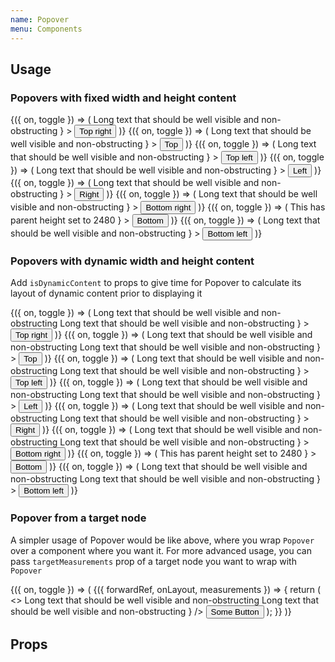 ```yaml
---
name: Popover
menu: Components
---
```



## Usage

### Popovers with fixed width and height content

<Spacing paddingBottom={8} zIndex={1}>
  <Box flexDirection="row" justifyContent="space-between">
    <Toggle>
      {({ on, toggle }) => (
        <Popover
          isVisible={on}
          onClose={toggle}
          position="top-right"
          content={
            <Box backgroundColor="white" width={200} height={200}>
              <Text>
                Long text that should be well visible and non-obstructing
              </Text>
            </Box>
          }
        >
          <Button onPress={toggle} isInline>
            Top right
          </Button>
        </Popover>
      )}
    </Toggle>
    <Toggle>
      {({ on, toggle }) => (
        <Popover
          isVisible={on}
          onClose={toggle}
          position="top"
          content={
            <Box backgroundColor="white" width={200} height={200}>
              <Text>
                Long text that should be well visible and non-obstructing
              </Text>
            </Box>
          }
        >
          <Button onPress={toggle} isInline>
            Top
          </Button>
        </Popover>
      )}
    </Toggle>
    <Toggle>
      {({ on, toggle }) => (
        <Popover
          isVisible={on}
          onClose={toggle}
          position="top-left"
          content={
            <Box backgroundColor="white" width={200} height={200}>
              <Text>
                Long text that should be well visible and non-obstructing
              </Text>
            </Box>
          }
        >
          <Button onPress={toggle} isInline>
            Top left
          </Button>
        </Popover>
      )}
    </Toggle>
  </Box>
</Spacing>

<Spacing paddingY={8} zIndex={2}>
  <Box flexDirection="row" justifyContent="space-between">
    <Toggle>
      {({ on, toggle }) => (
        <Popover
          isVisible={on}
          onClose={toggle}
          position="left"
          content={
            <Box backgroundColor="white" width={200} height={200}>
              <Text>
                Long text that should be well visible and non-obstructing
              </Text>
            </Box>
          }
        >
          <Button onPress={toggle} isInline>
            Left
          </Button>
        </Popover>
      )}
    </Toggle>
    <Toggle>
      {({ on, toggle }) => (
        <Popover
          isVisible={on}
          onClose={toggle}
          position="right"
          content={
            <Box backgroundColor="white" width={200} height={200}>
              <Text>
                Long text that should be well visible and non-obstructing
              </Text>
            </Box>
          }
        >
          <Button onPress={toggle} isInline>
            Right
          </Button>
        </Popover>
      )}
    </Toggle>
  </Box>
</Spacing>

<Spacing paddingTop={8} zIndex={3}>
  <Box flexDirection="row" justifyContent="space-between">
    <Toggle>
      {({ on, toggle }) => (
        <Popover
          isVisible={on}
          onClose={toggle}
          position="bottom-right"
          content={
            <Box backgroundColor="white" width={200} height={200}>
              <Text>
                Long text that should be well visible and non-obstructing
              </Text>
            </Box>
          }
        >
          <Button onPress={toggle} isInline>
            Bottom right
          </Button>
        </Popover>
      )}
    </Toggle>
    <Toggle>
      {({ on, toggle }) => (
        <Popover
          isVisible={on}
          onClose={toggle}
          position="bottom"
          parentHeight={2480}
          content={
            <Box backgroundColor="white" width={200} height={200}>
              <Text>This has parent height set to 2480</Text>
            </Box>
          }
        >
          <Button onPress={toggle} isInline>
            Bottom
          </Button>
        </Popover>
      )}
    </Toggle>
    <Toggle>
      {({ on, toggle }) => (
        <Popover
          isVisible={on}
          onClose={toggle}
          position="bottom-left"
          content={
            <Box backgroundColor="white" width={200} height={200}>
              <Text>
                Long text that should be well visible and non-obstructing
              </Text>
            </Box>
          }
        >
          <Button onPress={toggle} isInline>
            Bottom left
          </Button>
        </Popover>
      )}
    </Toggle>
  </Box>
</Spacing>

### Popovers with dynamic width and height content

Add `isDynamicContent` to props to give time for Popover to calculate its layout of dynamic content prior to displaying it

<Spacing paddingBottom={8} zIndex={1}>
  <Box flexDirection="row" justifyContent="space-between">
    <Toggle>
      {({ on, toggle }) => (
        <Popover
          isVisible={on}
          isDynamicContent
          onClose={toggle}
          position="top-right"
          content={
            <Box backgroundColor="white">
              <Text>
                Long text that should be well visible and non-obstructing Long
                text that should be well visible and non-obstructing
              </Text>
            </Box>
          }
        >
          <Button onPress={toggle} isInline>
            Top right
          </Button>
        </Popover>
      )}
    </Toggle>
    <Toggle>
      {({ on, toggle }) => (
        <Popover
          isVisible={on}
          isDynamicContent
          onClose={toggle}
          position="top"
          content={
            <Box backgroundColor="white">
              <Text>
                Long text that should be well visible and non-obstructing Long
                text that should be well visible and non-obstructing
              </Text>
            </Box>
          }
        >
          <Button onPress={toggle} isInline>
            Top
          </Button>
        </Popover>
      )}
    </Toggle>
    <Toggle>
      {({ on, toggle }) => (
        <Popover
          isVisible={on}
          isDynamicContent
          onClose={toggle}
          position="top-left"
          content={
            <Box backgroundColor="white">
              <Text>
                Long text that should be well visible and non-obstructing Long
                text that should be well visible and non-obstructing
              </Text>
            </Box>
          }
        >
          <Button onPress={toggle} isInline>
            Top left
          </Button>
        </Popover>
      )}
    </Toggle>
  </Box>
</Spacing>

<Spacing paddingY={8} zIndex={2}>
  <Box flexDirection="row" justifyContent="space-between">
    <Toggle>
      {({ on, toggle }) => (
        <Popover
          isVisible={on}
          isDynamicContent
          onClose={toggle}
          position="left"
          content={
            <Box backgroundColor="white">
              <Text>
                Long text that should be well visible and non-obstructing Long
                text that should be well visible and non-obstructing
              </Text>
            </Box>
          }
        >
          <Button onPress={toggle} isInline>
            Left
          </Button>
        </Popover>
      )}
    </Toggle>
    <Toggle>
      {({ on, toggle }) => (
        <Popover
          isVisible={on}
          isDynamicContent
          onClose={toggle}
          position="right"
          content={
            <Box backgroundColor="white">
              <Text>
                Long text that should be well visible and non-obstructing Long
                text that should be well visible and non-obstructing
              </Text>
            </Box>
          }
        >
          <Button onPress={toggle} isInline>
            Right
          </Button>
        </Popover>
      )}
    </Toggle>
  </Box>
</Spacing>

<Spacing paddingTop={8} zIndex={3}>
  <Box flexDirection="row" justifyContent="space-between">
    <Toggle>
      {({ on, toggle }) => (
        <Popover
          isVisible={on}
          isDynamicContent
          onClose={toggle}
          position="bottom-right"
          content={
            <Box backgroundColor="white">
              <Text>
                Long text that should be well visible and non-obstructing Long
                text that should be well visible and non-obstructing
              </Text>
            </Box>
          }
        >
          <Button onPress={toggle} isInline>
            Bottom right
          </Button>
        </Popover>
      )}
    </Toggle>
    <Toggle>
      {({ on, toggle }) => (
        <Popover
          isVisible={on}
          isDynamicContent
          onClose={toggle}
          position="bottom"
          parentHeight={2480}
          content={
            <Box backgroundColor="white">
              <Text>This has parent height set to 2480</Text>
            </Box>
          }
        >
          <Button onPress={toggle} isInline>
            Bottom
          </Button>
        </Popover>
      )}
    </Toggle>
    <Toggle>
      {({ on, toggle }) => (
        <Popover
          isVisible={on}
          isDynamicContent
          onClose={toggle}
          position="bottom-left"
          content={
            <Box backgroundColor="white">
              <Text>
                Long text that should be well visible and non-obstructing Long
                text that should be well visible and non-obstructing
              </Text>
            </Box>
          }
        >
          <Button onPress={toggle} isInline>
            Bottom left
          </Button>
        </Popover>
      )}
    </Toggle>
  </Box>
</Spacing>

### Popover from a target node

A simpler usage of Popover would be like above, where you wrap `Popover` over a component where you want it. For more advanced usage, you can pass `targetMeasurements` prop of a target node you want to wrap with `Popover`

<Spacing paddingY={10}>
  <Toggle>
    {({ on, toggle }) => (
      <RefMeasure>
        {({ forwardRef, onLayout, measurements }) => {
          return (
            <>
              <Popover
                targetMeasurements={measurements}
                isVisible={on}
                onClose={toggle}
                position="top-right"
                content={
                  <Box backgroundColor="white">
                    <Text>
                      Long text that should be well visible and non-obstructing
                      Long text that should be well visible and non-obstructing
                    </Text>
                  </Box>
                }
              />
              <Button
                onLayout={onLayout}
                ref={forwardRef}
                onPress={toggle}
                isInline
              >
                Some Button
              </Button>
            </>
          );
        }}
      </RefMeasure>
    )}
  </Toggle>
</Spacing>

## Props

<PropsTable of={Popover} />
